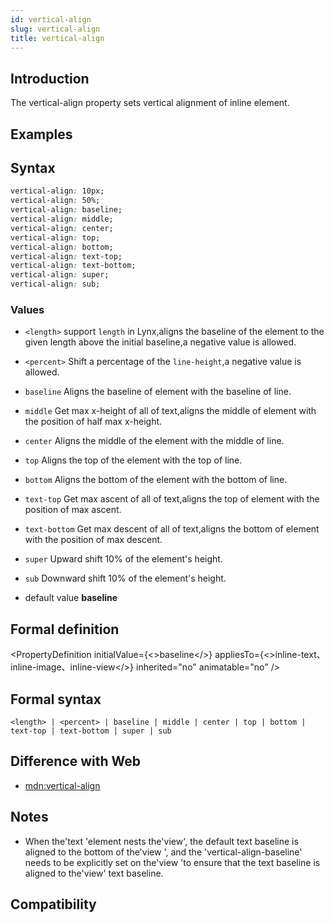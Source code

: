 ```yaml
---
id: vertical-align
slug: vertical-align
title: vertical-align
---
```


## Introduction

The vertical-align property sets vertical alignment of inline element.

## Examples


<Go
  example="css-api"
  defaultFile="src/vertical-align/App.tsx"
  img="https://lf-lynx.tiktok-cdns.com/obj/lynx-artifacts-oss-sg/lynx-website/assets/doc/css/vertical-align.jpg"
  entry="src/vertical-align"
  defaultEntryFile="dist/vertical-align.lynx.bundle"
/>

## Syntax

```css
vertical-align: 10px;
vertical-align: 50%;
vertical-align: baseline;
vertical-align: middle;
vertical-align: center;
vertical-align: top;
vertical-align: bottom;
vertical-align: text-top;
vertical-align: text-bottom;
vertical-align: super;
vertical-align: sub;
```

### Values

- `<length>`
  support `length` in Lynx,aligns the baseline of the element to the given length above the initial baseline,a negative value is allowed.

- `<percent>`
  Shift a percentage of the `line-height`,a negative value is allowed.

- `baseline`
  Aligns the baseline of element with the baseline of line.

- `middle`
  Get max x-height of all of text,aligns the middle of element with the position of half max x-height.

- `center`
  Aligns the middle of the element with the middle of line.

- `top`
  Aligns the top of the element with the top of line.

- `bottom`
  Aligns the bottom of the element with the bottom of line.

- `text-top`
  Get max ascent of all of text,aligns the top of element with the position of max ascent.

- `text-bottom`
  Get max descent of all of text,aligns the bottom of element with the position of max descent.

- `super`
  Upward shift 10% of the element's height.

- `sub`
  Downward shift 10% of the element's height.

- default value
  **baseline**

## Formal definition


<PropertyDefinition
  initialValue={<>baseline</>}
  appliesTo={<>inline-text、inline-image、inline-view</>}
  inherited="no"
  animatable="no"
/>

## Formal syntax

```
<length> | <percent> | baseline | middle | center | top | bottom | text-top | text-bottom | super | sub
```

## Difference with Web

- [mdn:vertical-align](https://developer.mozilla.org/en-US/docs/Web/CSS/vertical-align)

## Notes

- When the'text 'element nests the'view', the default text baseline is aligned to the bottom of the'view ', and the 'vertical-align-baseline' needs to be explicitly set on the'view 'to ensure that the text baseline is aligned to the'view' text baseline.

## Compatibility


<LegacyCompatTable metadata="css/properties/vertical-align" />
